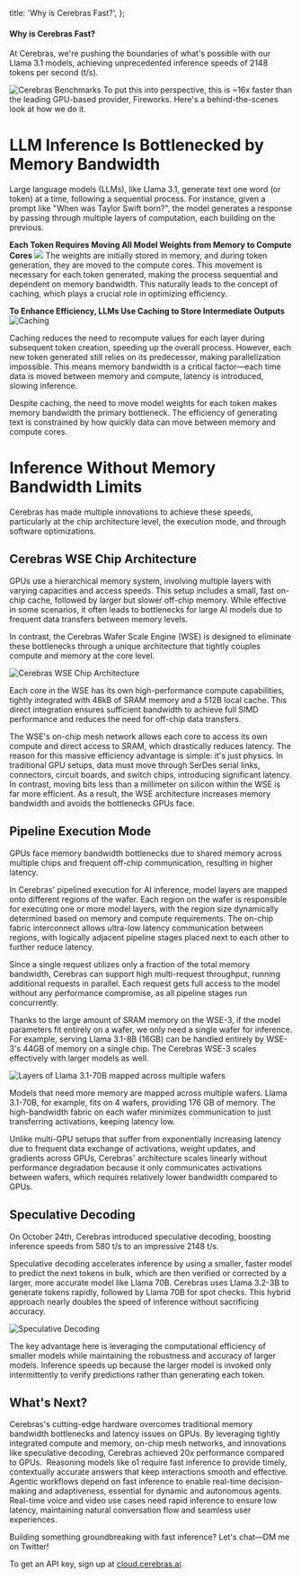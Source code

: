
  title: 'Why is Cerebras Fast?',
};

#### Why is Cerebras Fast?

<AnimatedName />

At Cerebras, we're pushing the boundaries of what's possible with our Llama 3.1 models, achieving unprecedented inference speeds of 2148 tokens per second (t/s). 

![Cerebras Benchmarks](https://utfs.io/f/Ftq6SQId0j8S0lGdf2e5mXRtuGf3ja6NUbidEHosLnepD74I)
To put this into perspective, this is ~16x faster than the leading GPU-based provider, Fireworks. Here's a behind-the-scenes look at how we do it.

# LLM Inference Is Bottlenecked by Memory Bandwidth

Large language models (LLMs), like Llama 3.1, generate text one word (or token) at a time, following a sequential process. For instance, given a prompt like "When was Taylor Swift born?", the model generates a response by passing through multiple layers of computation, each building on the previous.

<strong>Each Token Requires Moving All Model Weights from Memory to Compute Cores</strong>
![](https://utfs.io/f/Ftq6SQId0j8SL26qrEJaLtrplFAv8jY61sz2NfUyim9DOqoE)
The weights are initially stored in memory, and during token generation, they are moved to the compute cores. This movement is necessary for each token generated, making the process sequential and dependent on memory bandwidth. This naturally leads to the concept of caching, which plays a crucial role in optimizing efficiency.

<strong>To Enhance Efficiency, LLMs Use Caching to Store Intermediate Outputs</strong>
![Caching](https://utfs.io/f/Ftq6SQId0j8StInB2jF6gXQpIDMH6hZoBLkqCYWOmJtAGjf7)

Caching reduces the need to recompute values for each layer during subsequent token creation, speeding up the overall process. However, each new token generated still relies on its predecessor, making parallelization impossible. This means memory bandwidth is a critical factor—each time data is moved between memory and compute, latency is introduced, slowing inference.

Despite caching, the need to move model weights for each token makes memory bandwidth the primary bottleneck. The efficiency of generating text is constrained by how quickly data can move between memory and compute cores.

# Inference Without Memory Bandwidth Limits

Cerebras has made multiple innovations to achieve these speeds, particularly at the chip architecture level, the execution mode, and through software optimizations.

## Cerebras WSE Chip Architecture
GPUs use a hierarchical memory system, involving multiple layers with varying capacities and access speeds. This setup includes a small, fast on-chip cache, followed by larger but slower off-chip memory. While effective in some scenarios, it often leads to bottlenecks for large AI models due to frequent data transfers between memory levels.

In contrast, the Cerebras Wafer Scale Engine (WSE) is designed to eliminate these bottlenecks through a unique architecture that tightly couples compute and memory at the core level. 

![Cerebras WSE Chip Architecture](https://utfs.io/f/Ftq6SQId0j8S7QJMBqdU5HgzCeDpsXQJljcm4EIPdr89yAxF)

Each core in the WSE has its own high-performance compute capabilities, tightly integrated with 48kB of SRAM memory and a 512B local cache. This direct integration ensures sufficient bandwidth to achieve full SIMD performance and reduces the need for off-chip data transfers.

The WSE's on-chip mesh network allows each core to access its own compute and direct access to SRAM, which drastically reduces latency. The reason for this massive efficiency advantage is simple: it's just physics. In traditional GPU setups, data must move through SerDes serial links, connectors, circuit boards, and switch chips, introducing significant latency. In contrast, moving bits less than a millimeter on silicon within the WSE is far more efficient. As a result, the WSE architecture increases memory bandwidth and avoids the bottlenecks GPUs face.

## Pipeline Execution Mode

GPUs face memory bandwidth bottlenecks due to shared memory across multiple chips and frequent off-chip communication, resulting in higher latency.

In Cerebras' pipelined execution for AI inference, model layers are mapped onto different regions of the wafer. Each region on the wafer is responsible for executing one or more model layers, with the region size dynamically determined based on memory and compute requirements. The on-chip fabric interconnect allows ultra-low latency communication between regions, with logically adjacent pipeline stages placed next to each other to further reduce latency.

Since a single request utilizes only a fraction of the total memory bandwidth, Cerebras can support high multi-request throughput, running additional requests in parallel. Each request gets full access to the model without any performance compromise, as all pipeline stages run concurrently.

Thanks to the large amount of SRAM memory on the WSE-3, if the model parameters fit entirely on a wafer, we only need a single wafer for inference. For example, serving Llama 3.1-8B (16GB) can be handled entirely by WSE-3's 44GB of memory on a single chip. The Cerebras WSE-3 scales effectively with larger models as well.

![Layers of Llama 3.1-70B mapped across multiple wafers](https://utfs.io/f/Ftq6SQId0j8SMTcYDy0j5crOEylWQXeDS24ZLzHJUP1Ftp9K )

Models that need more memory are mapped across multiple wafers. Llama 3.1-70B, for example, fits on 4 wafers, providing 176 GB of memory. The high-bandwidth fabric on each wafer minimizes communication to just transferring activations, keeping latency low.

Unlike multi-GPU setups that suffer from exponentially increasing latency due to frequent data exchange of activations, weight updates, and gradients across GPUs, Cerebras' architecture scales linearly without performance degradation because it only communicates activations between wafers, which requires relatively lower bandwidth compared to GPUs.

## Speculative Decoding

On October 24th, Cerebras introduced speculative decoding, boosting inference speeds from 580 t/s to an impressive 2148 t/s.

Speculative decoding accelerates inference by using a smaller, faster model to predict the next tokens in bulk, which are then verified or corrected by a larger, more accurate model like Llama 70B. Cerebras uses Llama 3.2-3B to generate tokens rapidly, followed by Llama 70B for spot checks. This hybrid approach nearly doubles the speed of inference without sacrificing accuracy.

![Speculative Decoding](https://utfs.io/f/Ftq6SQId0j8SJbUig80xW6vFLrGjKSJgZlkqRTMynd01zeu7)

The key advantage here is leveraging the computational efficiency of smaller models while maintaining the robustness and accuracy of larger models. Inference speeds up because the larger model is invoked only intermittently to verify predictions rather than generating each token.

## What's Next?

Cerebras's cutting-edge hardware  overcomes traditional memory bandwidth bottlenecks and latency issues on GPUs. By leveraging tightly integrated compute and memory, on-chip mesh networks, and innovations like speculative decoding, Cerebras achieved 20x   performance compared to GPUs. 
 Reasoning models like o1 require fast inference to provide timely, contextually accurate answers that keep interactions smooth and effective. Agentic workflows depend on fast inference to enable real-time decision-making and adaptiveness, essential for dynamic and autonomous agents. Real-time voice and video use cases need rapid inference to ensure low latency, maintaining natural conversation flow and seamless user experiences. 

Building something groundbreaking with fast inference? Let's chat—DM me on Twitter!

To get an API key, sign up at <a href="https://cloud.cerebras.ai">cloud.cerebras.ai</a>.